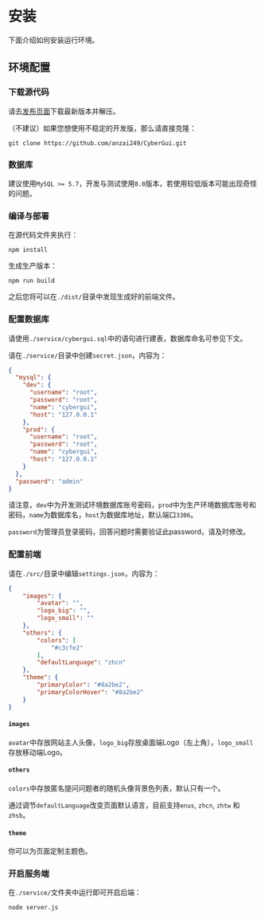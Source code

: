 
# 安装

下面介绍如何安装运行环境。

## 环境配置

<Steps>

### 下载源代码

请去[发布页面](https://github.com/anzai249/CyberGui/releases)下载最新版本并解压。

（不建议）如果您想使用不稳定的开发版，那么请直接克隆：

```shell copy
git clone https://github.com/anzai249/CyberGui.git
```

### 数据库

建议使用`MySQL >= 5.7`，开发与测试使用`8.0`版本，若使用较低版本可能出现奇怪的问题。

### 编译与部署

在源代码文件夹执行：

```shell copy
npm install
```

生成生产版本：

```shell copy
npm run build
```

之后您将可以在`./dist/`目录中发现生成好的前端文件。

### 配置数据库

请使用`./service/cybergui.sql`中的语句进行建表，数据库命名可参见下文。

请在`./service/`目录中创建`secret.json`，内容为：

```json filename="secret.json" copy
{
  "mysql": {
    "dev": {
      "username": "root",
      "password": "root",
      "name": "cybergui",
      "host": "127.0.0.1"
    },
    "prod": {
      "username": "root",
      "password": "root",
      "name": "cybergui",
      "host": "127.0.0.1"
    }
  },
  "password": "admin"
}
```

请注意，`dev`中为开发测试环境数据库账号密码，`prod`中为生产环境数据库账号和密码，`name`为数据库名，`host`为数据库地址，默认端口`3306`。

`password`为管理员登录密码，回答问题时需要验证此password，请及时修改。

### 配置前端

请在`./src/`目录中编辑`settings.json`，内容为：

```json filename="secret.json" copy
{
    "images": {
        "avatar": "",
        "logo_big": "",
        "logo_small": ""
    },
    "others": {
        "colors": [
            "#c3cfe2"
        ],
        "defaultLanguage": "zhcn"
    },
    "theme": {
        "primaryColor": "#8a2be2",
        "primaryColorHover": "#8a2be2"
    }
}
```
#### `images`

`avatar`中存放网站主人头像，`logo_big`存放桌面端Logo（左上角），`logo_small`存放移动端Logo。

#### `others`

`colors`中存放匿名提问问题者的随机头像背景色列表，默认只有一个。

通过调节`defaultLanguage`改变页面默认语言，目前支持`enus`, `zhcn`, `zhtw` 和 `zhsb`。

#### `theme`

你可以为页面定制主题色。

### 开启服务端

在`./service/`文件夹中运行即可开启后端：

```shell copy
node server.js
```

</Steps>
